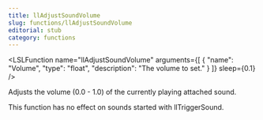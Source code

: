 ```yaml
---
title: llAdjustSoundVolume
slug: functions/llAdjustSoundVolume
editorial: stub
category: functions
---
```


<LSLFunction
	name="llAdjustSoundVolume"
	arguments={[
	{
		"name": "Volume",
		"type": "float",
		"description": "The volume to set."
	}
]}
	sleep={0.1}
/>

Adjusts the volume (0.0 - 1.0) of the currently playing attached sound.

This function has no effect on sounds started with llTriggerSound.
